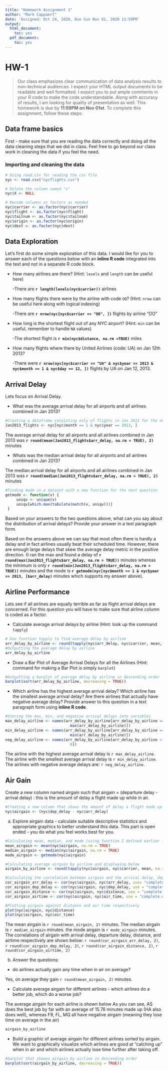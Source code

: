 ```yaml
---
title: "Homework Assignment 1"
author: "Mark Cappaert"
date: 'Assigned: Oct 24, 2020, Due Sun Nov 01, 2020 11:59PM'
output:
  html_document:
    toc: yes
  pdf_document:
    toc: yes
---
```


# HW-1

> Our class emphasizes clear communication of data analysis results to non-technical audiences. I expect your HTML output documents to be readable and well formatted. I expect you to put ample comments in your R code to make the code understandable. Along with accuracy of results, I am looking for quality of presentation as well. This homework is due by **11:59PM on Nov 01st**.  To complete this assignment, follow these steps:

## Data frame basics
First - make sure that you are reading the data correctly and doing all the data cleaning steps that we did in class. Feel free to go beyond our class work in cleaning the data if you feel the need.

### Importing and cleaning the data

```r
# Using read.csv for reading the csv file
nyc <- read.csv("nycflights.csv")

# Delete the column named "x"
nyc$X <- NULL

# Recode columns as factors as needed
nyc$carrier <- as.factor(nyc$carrier)
nyc$flight <- as.factor(nyc$flight)
nyc$tailnum <- as.factor(nyc$tailnum)
nyc$origin <- as.factor(nyc$origin)
nyc$dest <- as.factor(nyc$dest)
```


## Data Exploration

Let's first do some simple exploration of this data. I would like for you to answer each of the questions below with an **inline R code** integrated into the text and not in a separate R code block.

- How many airlines are there? (Hint: `levels` and `length` can be useful here)

    -There are **`r length(levels(nyc$carrier))`** airlines

- How many flights there were by the airline with code `OO`? (Hint: `nrow` can be useful here along with logical indexing)

    -There are **`r nrow(nyc[nyc$carrier == "OO", ])`** flights by airline "OO"

- How long is the shortest flight out of any NYC airport? (Hint: `min` can be useful, remember to handle `NA` values)

    -The shortest flight is **`r min(nyc$distance, na.rm =TRUE)`** miles

- How many flights where there by United Airlines (code: UA) on Jan 12th 2013?

    -There were **`r nrow(nyc[nyc$carrier == "UA" & nyc$year == 2013 & nyc$month == 1 & nyc$day == 12, ])`** flights by UA on Jan 12, 2013.


## Arrival Delay

Lets focus on Arrival Delay.

- What was the average arrival delay for all airports and all airlines combined in Jan 2013? 

```r
#Creating a dataframe consisting only of flights in Jan 2013 for the next two questions
Jan2013_flights <- nyc[nyc$month == 1 & nyc$year == 2013, ]
```

The average arrival delay for all airports and all airlines combined in Jan 2013 was **`r round(mean(Jan2013_flights$arr_delay, na.rm = TRUE), 2)`** minutes

- Whats was the median arrival delay for all airports and all airlines combined in Jan 2013?

The median arrival delay for all airports and all airlines combined in Jan 2013 was **`r round(median(Jan2013_flights$arr_delay, na.rm = TRUE), 2)`** minutes
    
    
```r
#Finding mode in a dataset with a new function for the next question
getmode <- function(v) {
     uniqv <- unique(v)
     uniqv[which.max(tabulate(match(v, uniqv)))]
 }
```

Based on your answers to the two questions above, what can you say about the distribution of arrival delays? Provide your answer in a text paragraph form.

Based on the answers above we can say that most often there is hardly a delay and in fact airlines usually beat their scheduled time. However, there are enough large delays that skew the average delay metric in the positive direction. (I ran the max and found a delay of **`r round(max(Jan2013_flights$arr_delay, na.rm = TRUE))`** minutes whereas the minimum is only **`r round(min(Jan2013_flights$arr_delay, na.rm = TRUE))`** minutes and the mode is **`r getmode(nyc[nyc$month == 1 & nyc$year == 2013, ]$arr_delay)`** minutes which supports my answer above).

## Airline Performance

Lets see if all airlines are equally terrible as far as flight arrival delays are concerned. For this question you will have to make sure that airline column is coded as a factor.

- Calculate average arrival delays by airline (Hint: look up the command `tapply`)
```r
# Use function tapply to find average delay by airline
arr_delay_by_airline <- round(tapply(nyc$arr_delay, nyc$carrier, mean, na.rm = TRUE), 2)
#Outputting the average delay by airline
arr_delay_by_airline
```

- Draw a Bar Plot of Average Arrival Delays for all the Airlines (Hint: command for making a Bar Plot is simply `barplot`)

```r
#Outputting a barplot of average delay by airline in descending order 
barplot(sort(arr_delay_by_airline, decreasing = TRUE))
```


- Which airline has the highest average arrival delay? Which airline has the smallest average arrival delay? Are there airlines that actually have negative average delay? Provide answer to this question in a text paragraph form using **inline R code**.

```r
#Storing the max, min, and negative arrival delays into variables
max_delay_airline <- names(arr_delay_by_airline[arr_delay_by_airline ==
                             max(arr_delay_by_airline)])
min_delay_airline <- names(arr_delay_by_airline[arr_delay_by_airline ==
                             min(arr_delay_by_airline)])
neg_delay_airline <- names(arr_delay_by_airline[arr_delay_by_airline <
                             0])
```
The airline with the highest average arrival delay is `r max_delay_airline`.
The airline with the smallest average arrival delay is `r min_delay_airline`.
The airlines with negative average delays are: `r neg_delay_airline`.

## Air Gain

Create a new column named airgain such that airgain = (departure delay - arrival delay) : this is the amount of delay a flight made up while in air.

```r
#Creating a new column that shows the amount of delay a flight made up in air
nyc$airgain <- (nyc$dep_delay - nyc$arr_delay)
```


a) Explore airgain data - calculate suitable descriptive statistics and appropriate graphics to better understand this data. This part is open ended - you do what you feel works best for you.

```r
#Calculating mean, median, and mode (using function I defined earlier for mode)
mean_airgain <- mean(nyc$airgain, na.rm = TRUE)
median_airgain <- median(nyc$airgain, na.rm = TRUE)
mode_airgain <- getmode(nyc$airgain)

#Calculating average airgain by airline and displaying below
airgain_by_airline <- round(tapply(nyc$airgain, nyc$carrier, mean, na.rm = TRUE), 2)

#Calculating the correlation between airgain and the arrival delay, departure delay, distance, and airtime
cor_airgain_arr_delay <- cor(nyc$airgain, nyc$arr_delay, use= "complete.obs")
cor_airgain_dep_delay <- cor(nyc$airgain, nyc$dep_delay, use = "complete.obs")
cor_airgain_distance <- cor(nyc$airgain, nyc$distance, use = "complete.obs")
cor_airgain_airtime <- cor(nyc$airgain, nyc$air_time, use = "complete.obs")

#Plotting airgain against distance and air time respectively
plot(nyc$airgain, nyc$distance)
plot(nyc$airgain, nyc$air_time)
```

The mean airgain is `r round(mean_airgain, 2)` minutes.
The median airgain is `r median_airgain` minutes.
the mode airgain is `r mode_airgain` minutes.
The correlations of airgain with arrival delay, departure delay, distance, and airtime respectively are shown below:
`r round(cor_airgain_arr_delay, 2)`, `r round(cor_airgain_dep_delay, 2)`, `r round(cor_airgain_distance, 2)`, `r round(cor_airgain_airtime, 2)`

b) Answer the questions:

  - do airlines actually gain any time when in air on average? 
  
Yes, on average they gain `r round(mean_airgain, 2)` minutes.


  - Calculate average airgain for different airlines - which airlines do a better job, which do a worse job? 

The average airgain for each airline is shown below As you can see, AS does the best job by far with an average of 15.76 minutes made up (HA also does well), whereas F9, FL, MQ all have negative airgain (meaning they lose time on average in the air) 
```r
airgain_by_airline
```

  - Build a graphic  of average airgain for different airlines sorted by airgain. We want to graphically visualize which airlines are good at "catching up" when in air and which airlines actually lose time further after taking off.

```r
#barplot that showes airgain by airline in descending order
barplot(sort(airgain_by_airline, decreasing = TRUE))
```

